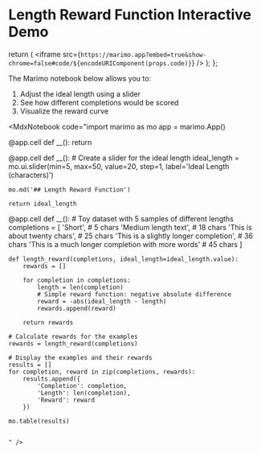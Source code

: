 # Length Reward Function Interactive Demo

  return (
    <iframe 
      src={`https://marimo.app?embed=true&show-chrome=false#code/${encodeURIComponent(props.code)}`}
    />
  );
};

The Marimo notebook below allows you to:
1. Adjust the ideal length using a slider
2. See how different completions would be scored
3. Visualize the reward curve

<MdxNotebook code="import marimo as mo
app = marimo.App()

@app.cell
def __():
    return

@app.cell
def __():
    # Create a slider for the ideal length
    ideal_length = mo.ui.slider(min=5, max=50, value=20, step=1, label='Ideal Length (characters)')
    
    mo.md('## Length Reward Function')
    
    return ideal_length

@app.cell
def __():
    # Toy dataset with 5 samples of different lengths
    completions = [
        'Short',                                  # 5 chars
        'Medium length text',                     # 18 chars
        'This is about twenty chars',             # 25 chars
        'This is a slightly longer completion',   # 36 chars
        'This is a much longer completion with more words'  # 45 chars
    ]
    
    def length_reward(completions, ideal_length=ideal_length.value):
        rewards = []
        
        for completion in completions:
            length = len(completion)
            # Simple reward function: negative absolute difference
            reward = -abs(ideal_length - length)
            rewards.append(reward)
            
        return rewards
    
    # Calculate rewards for the examples
    rewards = length_reward(completions)
    
    # Display the examples and their rewards
    results = []
    for completion, reward in zip(completions, rewards):
        results.append({
            'Completion': completion,
            'Length': len(completion),
            'Reward': reward
        })
    
    mo.table(results)


    " /> 